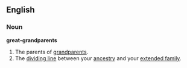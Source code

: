 ==English==

===Noun===
'''great-grandparents'''
#The parents of [[grandparents]].
#The [[dividing line]] between your [[ancestry]] and your [[extended family]].